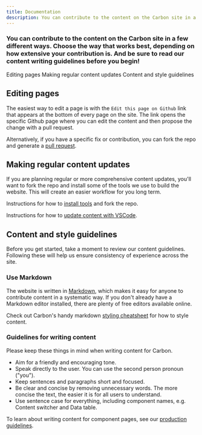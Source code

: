```yaml
---
title: Documentation
description: You can contribute to the content on the Carbon site in a few different ways. Choose the way that works best, depending on how extensive your contribution is.
---
```


### You can contribute to the content on the Carbon site in a few different ways. Choose the way that works best, depending on how extensive your contribution is. And be sure to read our content writing guidelines before you begin!

<AnchorLinks>

<AnchorLink>Editing pages</AnchorLink>
<AnchorLink>Making regular content updates</AnchorLink>
<AnchorLink>Content and style guidelines</AnchorLink>

</AnchorLinks>

## Editing pages

The easiest way to edit a page is with the `Edit this page on Github` link that appears at the bottom of every page on the site. The link opens the specific Github page where you can edit the content and then propose the change with a pull request.

Alternatively, if you have a specific fix or contribution, you can fork the repo and generate a [pull request](https://github.com/carbon-design-system/carbon-website/wiki/Creating-a-PR-through-github.com-UI).

## Making regular content updates

If you are planning regular or more comprehensive content updates, you'll want to fork the repo and install some of the tools we use to build the website. This will create an easier workflow for you long term.

Instructions for how to [install tools](https://github.com/carbon-design-system/carbon-website/wiki/Updating-content-on-carbondesignsystem.com) and fork the repo.

Instructions for how to [update content with VSCode](https://github.com/carbon-design-system/carbon-website/wiki/Update-content-with-VSCode).

## Content and style guidelines

Before you get started, take a moment to review our content guidelines. Following these will help us ensure consistency of experience across the site.

### Use Markdown

The website is written in [Markdown](https://gatsby-theme-carbon.now.sh/components/markdown/), which makes it easy for anyone to contribute content in a systematic way. If you don't already have a Markdown editor installed, there are plenty of free editors available online.

Check out Carbon's handy markdown [styling cheatsheet](https://github.com/carbon-design-system/carbon-website/wiki/Markdown-cheatsheet) for how to style content.

### Guidelines for writing content

Please keep these things in mind when writing content for Carbon.

- Aim for a friendly and encouraging tone.
- Speak directly to the user. You can use the second person pronoun ("you").
- Keep sentences and paragraphs short and focused.
- Be clear and concise by removing unnecessary words. The more concise the text, the easier it is for all users to understand.
- Use sentence case for everything, including component names, e.g. Content switcher and Data table.

To learn about writing content for component pages, see our [production guidelines](https://github.com/carbon-design-system/carbon-website/wiki/Production-guidelines#creating-content-for-component-pages).
